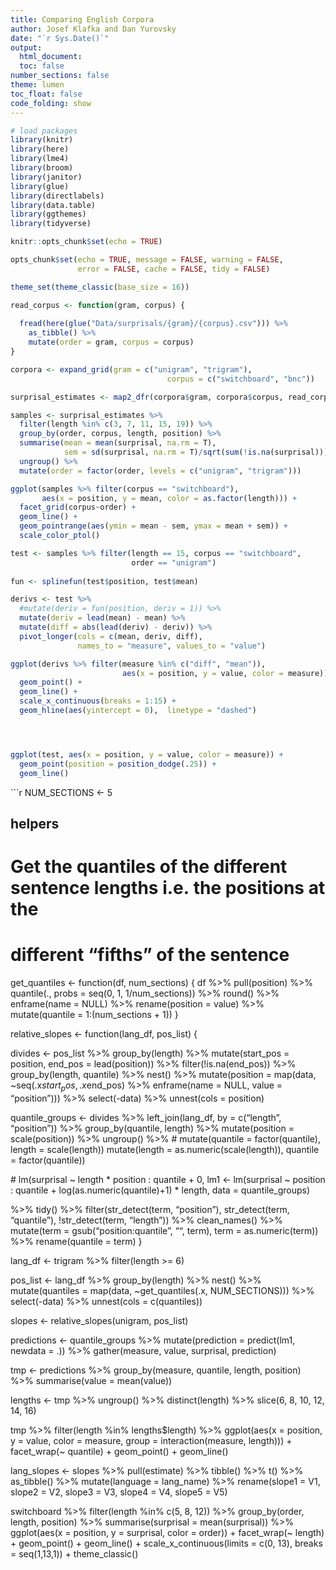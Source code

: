 ```yaml
---
title: Comparing English Corpora
author: Josef Klafka and Dan Yurovsky
date: "`r Sys.Date()`"
output: 
  html_document:
  toc: false
number_sections: false
theme: lumen
toc_float: false
code_folding: show 
---
```

  
```r
# load packages
library(knitr)
library(here)
library(lme4)
library(broom)
library(janitor)
library(glue)
library(directlabels)
library(data.table)
library(ggthemes)
library(tidyverse)

knitr::opts_chunk$set(echo = TRUE)

opts_chunk$set(echo = TRUE, message = FALSE, warning = FALSE, 
               error = FALSE, cache = FALSE, tidy = FALSE)

theme_set(theme_classic(base_size = 16))
```

```r
read_corpus <- function(gram, corpus) {
  
  fread(here(glue("Data/surprisals/{gram}/{corpus}.csv"))) %>%
    as_tibble() %>%
    mutate(order = gram, corpus = corpus)
}

corpora <- expand_grid(gram = c("unigram", "trigram"), 
                                   corpus = c("switchboard", "bnc"))

surprisal_estimates <- map2_dfr(corpora$gram, corpora$corpus, read_corpus)
```

```r
samples <- surprisal_estimates %>%
  filter(length %in% c(3, 7, 11, 15, 19)) %>%
  group_by(order, corpus, length, position) %>%
  summarise(mean = mean(surprisal, na.rm = T), 
            sem = sd(surprisal, na.rm = T)/sqrt(sum(!is.na(surprisal)))) %>%
  ungroup() %>%
  mutate(order = factor(order, levels = c("unigram", "trigram")))

ggplot(samples %>% filter(corpus == "switchboard"),
       aes(x = position, y = mean, color = as.factor(length))) + 
  facet_grid(corpus~order) + 
  geom_line() + 
  geom_pointrange(aes(ymin = mean - sem, ymax = mean + sem)) + 
  scale_color_ptol()
```

```r
test <- samples %>% filter(length == 15, corpus == "switchboard", 
                           order == "unigram") 
  
fun <- splinefun(test$position, test$mean)

derivs <- test %>%
  #mutate(deriv = fun(position, deriv = 1)) %>%
  mutate(deriv = lead(mean) - mean) %>%
  mutate(diff = abs(lead(deriv) - deriv)) %>%
  pivot_longer(cols = c(mean, deriv, diff), 
               names_to = "measure", values_to = "value")

ggplot(derivs %>% filter(measure %in% c("diff", "mean")),
                         aes(x = position, y = value, color = measure)) + 
  geom_point() + 
  geom_line() + 
  scale_x_continuous(breaks = 1:15) + 
  geom_hline(aes(yintercept = 0),  linetype = "dashed")




ggplot(test, aes(x = position, y = value, color = measure)) + 
  geom_point(position = position_dodge(.25)) + 
  geom_line()


```

```r

NUM_SECTIONS <- 5

## helpers
# Get the quantiles of the different sentence lengths i.e. the positions at the
# different "fifths" of the sentence
get_quantiles <- function(df, num_sections) {
  df %>%
    pull(position) %>%
    quantile(., probs = seq(0, 1, 1/num_sections)) %>%
    round() %>%
    enframe(name = NULL) %>%
    rename(position = value) %>%
    mutate(quantile = 1:(num_sections + 1))
}


relative_slopes <- function(lang_df, pos_list) {
  
  divides <- pos_list %>%
    group_by(length) %>%
    mutate(start_pos = position, end_pos = lead(position)) %>%
    filter(!is.na(end_pos)) %>%
    group_by(length, quantile) %>%
    nest() %>%
    mutate(position = map(data, ~seq(.x$start_pos, .x$end_pos) %>%
                            enframe(name = NULL, value = "position"))) %>%
    select(-data) %>%
    unnest(cols = position)
  
  quantile_groups <- divides %>%
    left_join(lang_df, by = c("length", "position")) %>%
    group_by(quantile, length) %>%
    mutate(position = scale(position)) %>%
    ungroup() %>%
    # mutate(quantile = factor(quantile), length = scale(length))
    mutate(length = as.numeric(scale(length)), quantile = factor(quantile))
  
  # lm(surprisal ~ length * position : quantile + 0,
  lm1 <-   lm(surprisal ~ position : quantile + log(as.numeric(quantile)+1) * length,
       data = quantile_groups)
  
  %>%
    tidy() %>%
    filter(str_detect(term, "position"),
           str_detect(term, "quantile"), !str_detect(term, "length")) %>%
    clean_names() %>%
    mutate(term = gsub("position:quantile", "", term),
           term = as.numeric(term)) %>%
    rename(quantile = term)
}

lang_df <- trigram %>%
  filter(length >= 6)

pos_list <- lang_df %>%
  group_by(length) %>%
  nest() %>%
  mutate(quantiles = map(data, ~get_quantiles(.x, NUM_SECTIONS))) %>%
  select(-data) %>%
  unnest(cols = c(quantiles))

slopes <- relative_slopes(unigram, pos_list)

predictions <- quantile_groups %>%
  mutate(prediction = predict(lm1,  newdata = .)) %>%
  gather(measure, value, surprisal, prediction)

tmp <- predictions %>%
  group_by(measure, quantile, length, position) %>%
  summarise(value = mean(value))

  
lengths <- tmp %>%
  ungroup() %>%
  distinct(length) %>%
  slice(6, 8, 10, 12, 14, 16)

tmp %>%
  filter(length %in% lengths$length) %>%
  ggplot(aes(x = position, y = value, color = measure,
             group = interaction(measure, length))) +
  facet_wrap(~ quantile) + 
  geom_point() + 
  geom_line()
  
  
  
lang_slopes <- slopes %>%
  pull(estimate) %>%
  tibble() %>%
  t() %>%
  as_tibble() %>%
  mutate(language = lang_name) %>%
  rename(slope1 = V1, slope2 = V2, slope3 = V3, slope4 = V4, slope5 = V5)



switchboard %>%
  filter(length %in% c(5, 8, 12)) %>%
  group_by(order, length, position) %>%
  summarise(surprisal = mean(surprisal)) %>%
  ggplot(aes(x = position, y = surprisal, color = order)) +
  facet_wrap(~ length) +
  geom_point() + 
  geom_line() +
  scale_x_continuous(limits = c(0, 13), breaks = seq(1,13,1)) +
  theme_classic()
